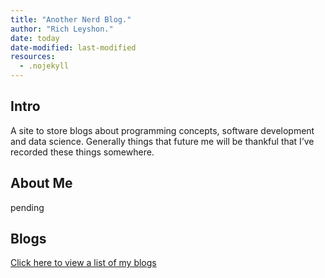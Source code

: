 ```yaml
---
title: "Another Nerd Blog."
author: "Rich Leyshon."
date: today
date-modified: last-modified
resources:
  - .nojekyll
---
```


## Intro

A site to store blogs about programming concepts, software development and data
science. Generally things that future me will be thankful that I've recorded
these things somewhere. 

## About Me

pending

## Blogs

[Click here to view a list of my blogs](blogs/index.qmd)
